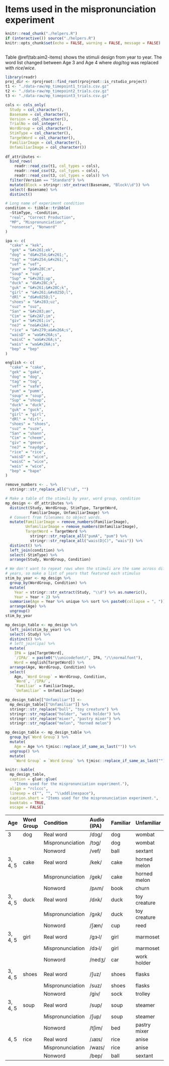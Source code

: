 Items used in the mispronunciation experiment {#mp-experiment-items}
========================================================================

```r
knitr::read_chunk("./helpers.R")
if (interactive()) source("./helpers.R")
knitr::opts_chunk$set(echo = FALSE, warning = FALSE, message = FALSE)
```

```r
```


Table \@ref(tab:aim2-items) shows the stimuli design from year to
year. The word list changed between Age 3 and Age 4 where *dog*/*tog* was
replaced with *rice*/*wice*.

```r
library(readr)
proj_dir <- rprojroot::find_root(rprojroot::is_rstudio_project)
t1 <- "./data-raw/mp_timepoint1_trials.csv.gz"
t2 <- "./data-raw/mp_timepoint2_trials.csv.gz"
t3 <- "./data-raw/mp_timepoint3_trials.csv.gz"

cols <- cols_only(
  Study = col_character(),
  Basename = col_character(),
  Version = col_character(),
  TrialNo = col_integer(),
  WordGroup = col_character(),
  StimType = col_character(),
  TargetWord = col_character(),
  FamiliarImage = col_character(),
  UnfamiliarImage = col_character())
  
df_attributes <- 
  bind_rows(
    readr::read_csv(t1, col_types = cols), 
    readr::read_csv(t2, col_types = cols), 
    readr::read_csv(t3, col_types = cols)) %>% 
  filter(Version == "Standard") %>% 
  mutate(Block = stringr::str_extract(Basename, "Block\\d")) %>% 
  select(-Basename) %>% 
  distinct()

# Long name of experiment condition
condition <- tibble::tribble(
  ~StimType, ~Condition,
  "real", "Correct Production",
  "MP", "Mispronunciation",
  "nonsense", "Nonword"
)

ipa <- c(
  "cake" = "kek",
  "gek" = "&#x261;ek",
  "dog" = "d&#x254;&#x261;",
  "tag" = "t&#x254;&#x261;",
  "vef" = "vef",
  "pum" = "p&#x28C;m",
  "soup" = "sup",
  "Sup" = "&#x283;up",
  "duck" = "d&#x28C;k",
  "guk" = "&#x261;&#x28C;k",
  "girl" = "&#x261;&#x025D;l",
  "dRl" = "d&#x025D;l",
  "shoes" = "&#x283;uz",
  "suz" = "suz",
  "San" = "&#x283;æn",
  "Cim" = "&#x2A7;im",
  "giv" = "&#x261;iv",
  "neJ" = "ne&#x2A4;",
  "rice" = "&#x279;a&#x26A;s",
  "waisD" = "wa&#x26A;s",
  "waisC" = "wa&#x26A;s",
  "wais" = "wa&#x26A;s",
  "bep" = "bep"
)

english <- c(
  "cake" = "cake",
  "gek" = "gake",
  "dog" = "dog",
  "tag" = "tog",
  "vef" = "vafe",
  "pum" = "pumm",
  "soup" = "soup",
  "Sup" = "shoup",
  "duck" = "duck",
  "guk" = "guck",
  "girl" = "girl",
  "dRl" = "dirl",
  "shoes" = "shoes",
  "suz" = "suze",
  "San" = "shann",
  "Cim" = "cheem",
  "giv" = "geeve",
  "neJ" = "naydge",
  "rice" = "rice",
  "waisD" = "wice",
  "waisC" = "wice",
  "wais" = "wice",
  "bep" = "bape"
)

remove_numbers <- . %>% 
  stringr::str_replace_all("\\d", "")

# Make a table of the stimuli by year, word group, condition
mp_design <- df_attributes %>% 
  distinct(Study, WordGroup, StimType, TargetWord, 
           FamiliarImage, UnfamiliarImage) %>% 
  # Convert from filenames to object words.
  mutate(FamiliarImage = remove_numbers(FamiliarImage), 
         UnfamiliarImage = remove_numbers(UnfamiliarImage),
         TargetWord = TargetWord %>% 
           stringr::str_replace_all("pumA", "pum") %>% 
           stringr::str_replace_all("wais(D|C)", "wais")) %>% 
  distinct() %>% 
  left_join(condition) %>% 
  select(-StimType) %>% 
  arrange(Study, WordGroup, Condition)

# We don't want to repeat rows when the stimuli are the same across different
# years, so make a list of years that featured each stimulus
stim_by_year <- mp_design %>% 
  group_by(WordGroup, Condition) %>% 
  mutate(
    Year = stringr::str_extract(Study, "\\d") %>% as.numeric(),
    Year = Year + 2) %>% 
  summarise(Age = Year %>% unique %>% sort %>% paste0(collapse = ", ")) %>% 
  arrange(Age) %>% 
  ungroup()
stim_by_year

mp_design_table <- mp_design %>% 
  left_join(stim_by_year) %>% 
  select(-Study) %>%
  distinct() %>% 
  # left_join(ipa) %>% 
  mutate(
    IPA = ipa[TargetWord],
    `/IPA/` = paste0("\\unicodefont/", IPA, "/\\normalfont"),
    Word = english[TargetWord]) %>% 
  arrange(Age, WordGroup, Condition) %>% 
  select(
    Age, `Word Group` = WordGroup, Condition, 
    `Word`, `/IPA/`, 
    `Familiar` = FamiliarImage, 
    `Unfamiliar` = UnfamiliarImage)

mp_design_table[["Unfamiliar"]] <- 
  mp_design_table[["Unfamiliar"]] %>% 
  stringr::str_replace("bull", "toy creature") %>% 
  stringr::str_replace("holder", "work holder") %>% 
  stringr::str_replace("mixer", "pastry mixer") %>% 
  stringr::str_replace("melon", "horned melon")

mp_design_table <- mp_design_table %>% 
  group_by(`Word Group`) %>% 
  mutate(
    Age = Age %>% tjmisc::replace_if_same_as_last("")) %>% 
  ungroup() %>% 
  mutate(
    `Word Group` = `Word Group` %>% tjmisc::replace_if_same_as_last("")) 

knitr::kable(
  mp_design_table,
  caption = glue::glue(
    "Items used for the mispronunciation experiment."),
  align = "rclccc",
  linesep = c("", "", "\\addlinespace"),
  caption.short = "Items used for the mispronunciation experiment.", 
  booktabs = TRUE,
  escape = FALSE)
```



**Age**           **Word Group**   **Condition**        **Audio (IPA)**                          **Familiar**          **Unfamiliar**
----------------- ---------------- -------------------- -------------------------------          --------------------- -----------------------
3                 dog              Real word            \unicodefont/dɔg/\normalfont             dog                   wombat
                                   Mispronunciation     \unicodefont/tɔg/\normalfont             dog                   wombat
                                   Nonword              \unicodefont/vef/\normalfont             ball                  sextant
3, 4, 5           cake             Real word            \unicodefont/kek/\normalfont             cake                  horned melon
                                   Mispronunciation     \unicodefont/gek/\normalfont             cake                  horned melon
                                   Nonword              \unicodefont/pʌm/\normalfont             book                  churn
3, 4, 5           duck             Real word            \unicodefont/dʌk/\normalfont             duck                  toy creature
                                   Mispronunciation     \unicodefont/gʌk/\normalfont             duck                  toy creature
                                   Nonword              \unicodefont/ʃæn/\normalfont             cup                   reed
3, 4, 5           girl             Real word            \unicodefont/gɜ˞l/\normalfont            girl                  marmoset
                                   Mispronunciation     \unicodefont/dɜ˞l/\normalfont            girl                  marmoset
                                   Nonword              \unicodefont/nedʒ/\normalfont            car                   work holder
3, 4, 5           shoes            Real word            \unicodefont/ʃuz/\normalfont             shoes                 flasks
                                   Mispronunciation     \unicodefont/suz/\normalfont             shoes                 flasks
                                   Nonword              \unicodefont/giv/\normalfont             sock                  trolley
3, 4, 5           soup             Real word            \unicodefont/sup/\normalfont             soup                  steamer
                                   Mispronunciation     \unicodefont/ʃup/\normalfont             soup                  steamer
                                   Nonword              \unicodefont/tʃim/\normalfont            bed                   pastry mixer
4, 5              rice             Real word            \unicodefont/ɹaɪs/\normalfont            rice                  anise
                                   Mispronunciation     \unicodefont/waɪs/\normalfont            rice                  anise
                                   Nonword              \unicodefont/bep/\normalfont             ball                  sextant
